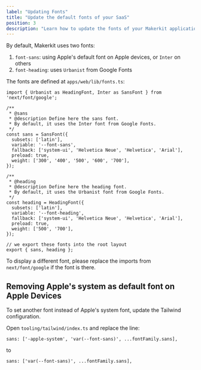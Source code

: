 ```yaml
---
label: "Updating Fonts"
title: "Update the default fonts of your SaaS"
position: 3
description: "Learn how to update the fonts of your Makerkit application"
---
```


By default, Makerkit uses two fonts:

1. `font-sans`: using Apple's default font on Apple devices, or `Inter` on others
2. `font-heading`: uses `Urbanist` from Google Fonts

The fonts are defined at `apps/web/lib/fonts.ts`:

```tsx
import { Urbanist as HeadingFont, Inter as SansFont } from 'next/font/google';

/**
 * @sans
 * @description Define here the sans font.
 * By default, it uses the Inter font from Google Fonts.
 */
const sans = SansFont({
  subsets: ['latin'],
  variable: '--font-sans',
  fallback: ['system-ui', 'Helvetica Neue', 'Helvetica', 'Arial'],
  preload: true,
  weight: ['300', '400', '500', '600', '700'],
});

/**
 * @heading
 * @description Define here the heading font.
 * By default, it uses the Urbanist font from Google Fonts.
 */
const heading = HeadingFont({
  subsets: ['latin'],
  variable: '--font-heading',
  fallback: ['system-ui', 'Helvetica Neue', 'Helvetica', 'Arial'],
  preload: true,
  weight: ['500', '700'],
});

// we export these fonts into the root layout
export { sans, heading };
```

To display a different font, please replace the imports from `next/font/google` if the font is there.

## Removing Apple's system as default font on Apple Devices

To set another font instead of Apple's system font, update the Tailwind configuration.

Open `tooling/tailwind/index.ts` and replace the line:

```
sans: ['-apple-system', 'var(--font-sans)', ...fontFamily.sans],
```

to

```
sans: ['var(--font-sans)', ...fontFamily.sans],
```